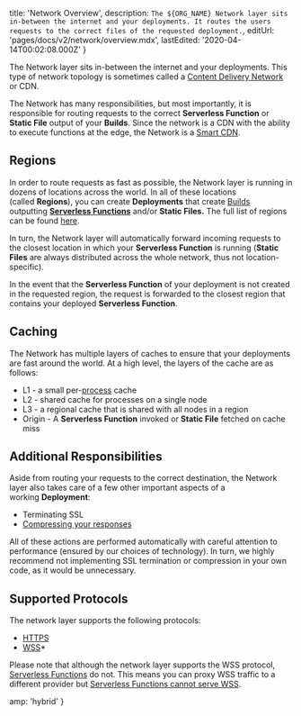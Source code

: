 
  title: 'Network Overview',
  description: `The ${ORG_NAME} Network layer sits in-between the internet and your deployments. It routes the users requests to the correct files of the requested deployment.`,
  editUrl: 'pages/docs/v2/network/overview.mdx',
  lastEdited: '2020-04-14T00:02:08.000Z'
}

The <OrgName /> Network layer sits in-between the internet and your <ProductName /> deployments. This type of network topology is sometimes called a [Content Delivery Network](https://en.wikipedia.org/wiki/Content_delivery_network) or CDN.

The <OrgName /> Network has many responsibilities, but most importantly, it is responsible for routing requests to the correct **Serverless Function** or **Static File** output of your **Builds**. Since the <OrgName /> network is a CDN with the ability to execute functions at the edge, the <OrgName /> Network is a [Smart CDN](/smart-cdn).

## Regions

In order to route requests as fast as possible, the Network layer is running in dozens of locations across the world. In all of these locations (called **Regions**), you can create **Deployments** that create [Builds](/docs/v2/build-step) outputting **[Serverless Functions](/docs/v2/serverless-functions/introduction/)** and/or **Static Files.** The full list of regions can be found [here](/docs/v2/platform/regions-and-providers/).

In turn, the Network layer will automatically forward incoming requests to the closest location in which your **Serverless Function** is running (**Static Files** are always distributed across the whole network, thus not location-specific).

In the event that the **Serverless Function** of your deployment is not created in the requested region, the request is forwarded to the closest region that contains your deployed **Serverless Function**.

## Caching

The <OrgName /> Network has multiple layers of caches to ensure that your <ProductName /> deployments are fast around the world. At a high level, the layers of the cache are as follows:

- L1 - a small per-[process](<https://en.wikipedia.org/wiki/Process_(computing)>) cache
- L2 - shared cache for processes on a single node
- L3 - a regional cache that is shared with all nodes in a region
- Origin - A **Serverless Function** invoked or **Static File** fetched on cache miss

## Additional Responsibilities

Aside from routing your requests to the correct destination, the Network layer also takes care of a few other important aspects of a working **Deployment**:

- Terminating SSL
- [Compressing your responses](/docs/v2/network/compression/)

All of these actions are performed automatically with careful attention to performance (ensured by our choices of technology). In turn, we highly recommend not implementing SSL termination or compression in your own code, as it would be unnecessary.

## Supported Protocols

The network layer supports the following protocols:

- [HTTPS](https://en.wikipedia.org/wiki/HTTPS)
- [WSS](https://en.wikipedia.org/wiki/WebSocket)\*

Please note that although the network layer supports the WSS protocol, [Serverless Functions](/docs/v2/serverless-functions/introduction) do not. This means you can proxy WSS traffic to a different provider but [Serverless Functions cannot serve WSS](/docs/v2/platform/limits#websockets).


  amp: 'hybrid'
}
